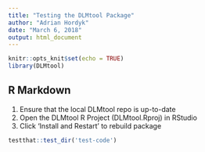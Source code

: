 ```yaml
---
title: "Testing the DLMtool Package"
author: "Adrian Hordyk"
date: "March 6, 2018"
output: html_document
---
```


```r
knitr::opts_knit$set(echo = TRUE)
library(DLMtool)
```

## R Markdown

1. Ensure that the local DLMtool repo is up-to-date
2. Open the DLMtool R Project (DLMtool.Rproj) in RStudio
3. Click 'Install and Restart' to rebuild package

```r
testthat::test_dir('test-code')

```